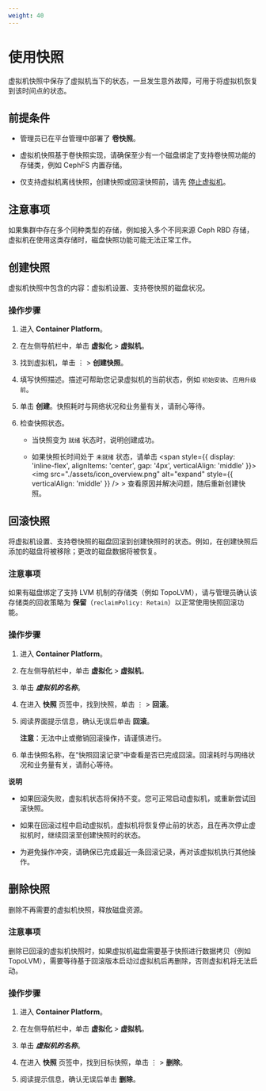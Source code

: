```yaml
---
weight: 40
---
```


# 使用快照

虚拟机快照中保存了虚拟机当下的状态，一旦发生意外故障，可用于将虚拟机恢复到该时间点的状态。

## 前提条件

* 管理员已在平台管理中部署了 **卷快照**。

* 虚拟机快照基于卷快照实现，请确保至少有一个磁盘绑定了支持卷快照功能的存储类，例如 CephFS 内置存储。

* 仅支持虚拟机离线快照，创建快照或回滚快照前，请先 [停止虚拟机](../../virtual_machine/functions/batch_actions.mdx)。

## 注意事项

如果集群中存在多个同种类型的存储，例如接入多个不同来源 Ceph RBD 存储，虚拟机在使用这类存储时，磁盘快照功能可能无法正常工作。

## 创建快照

虚拟机快照中包含的内容：虚拟机设置、支持卷快照的磁盘状况。

### 操作步骤

1. 进入 **Container Platform**。

1. 在左侧导航栏中，单击 **虚拟化** > **虚拟机**。

2. 找到虚拟机，单击 ⋮ > **创建快照**。

4. 填写快照描述。描述可帮助您记录虚拟机的当前状态，例如 `初始安装`、`应用升级前`。

5. 单击 **创建**。快照耗时与网络状况和业务量有关，请耐心等待。
   
6. 检查快照状态。

    * 当快照变为 `就绪` 状态时，说明创建成功。

    * 如果快照长时间处于 `未就绪` 状态，请单击 <span style={{ display: 'inline-flex', alignItems: 'center', gap: '4px', verticalAlign: 'middle' }}><img src="./assets/icon_overview.png" alt="expand" style={{ verticalAlign: 'middle' }} /> <span> >  查看原因并解决问题，随后重新创建快照。</span></span>

## 回滚快照

将虚拟机设置、支持卷快照的磁盘回滚到创建快照时的状态。例如，在创建快照后添加的磁盘将被移除；更改的磁盘数据将被恢复。

### 注意事项

如果有磁盘绑定了支持 LVM 机制的存储类（例如 TopoLVM），请与管理员确认该存储类的回收策略为 **保留**（`reclaimPolicy: Retain`）以正常使用快照回滚功能。

### 操作步骤

1. 进入 **Container Platform**。

1. 在左侧导航栏中，单击 **虚拟化** > **虚拟机**。

2. 单击 ***虚拟机的名称***。

3. 在进入 **快照** 页签中，找到快照，单击 ⋮ > **回滚**。

4. 阅读界面提示信息，确认无误后单击 **回滚**。

    **注意**：无法中止或撤销回滚操作，请谨慎进行。

5. 单击快照名称，在“快照回滚记录”中查看是否已完成回滚。回滚耗时与网络状况和业务量有关，请耐心等待。
   

**说明**

* 如果回滚失败，虚拟机状态将保持不变。您可正常启动虚拟机，或重新尝试回滚快照。

* 如果在回滚过程中启动虚拟机，虚拟机将恢复停止前的状态，且在再次停止虚拟机时，继续回滚至创建快照时的状态。

* 为避免操作冲突，请确保已完成最近一条回滚记录，再对该虚拟机执行其他操作。

## 删除快照

删除不再需要的虚拟机快照，释放磁盘资源。

### 注意事项

删除已回滚的虚拟机快照时，如果虚拟机磁盘需要基于快照进行数据拷贝（例如 TopoLVM），需要等待基于回滚版本启动过虚拟机后再删除，否则虚拟机将无法启动。

### 操作步骤

1. 进入 **Container Platform**。

1. 在左侧导航栏中，单击 **虚拟化** > **虚拟机**。

2. 单击 ***虚拟机的名称***。

3. 在进入 **快照** 页签中，找到目标快照，单击 ⋮ > **删除**。

4. 阅读提示信息，确认无误后单击 **删除**。   

